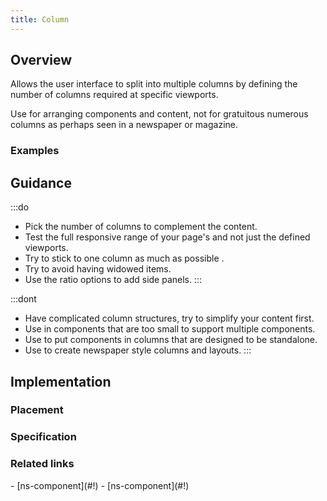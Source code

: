 ```yaml
---
title: Column
---
```




## Overview

<CompDetails name={componentName} />

Allows the user interface to split into multiple columns by defining the number of columns required at specific viewports.

Use for arranging components and content, not for gratuitous numerous columns as perhaps seen in a newspaper or magazine.

### Examples

<Tabs>
  <TabItem label="Standard">
    <ExampleViewer type="standard" />
  </TabItem>
  <TabItem label="Extended">
    <ExampleViewer type="standard" />
  </TabItem>
</Tabs>

## Guidance

:::do
- Pick the number of columns to complement the content.
- Test the full responsive range of your page's and not just the defined viewports.
- Try to stick to one column as much as possible .
- Try to avoid having widowed items.
- Use the ratio options to add side panels.
:::

:::dont
- Have complicated column structures, try to simplify your content first.
- Use in components that are too small to support multiple components.
- Use to put components in columns that are designed to be standalone.
- Use to create newspaper style columns and layouts.
:::

## Implementation

### Placement

<Placement name={componentName} />

### Specification

<Specification name={componentName} />

### Related links

<RelatedLinks name={componentName}>
- [ns-component](#!)
- [ns-component](#!)
</RelatedLinks>

